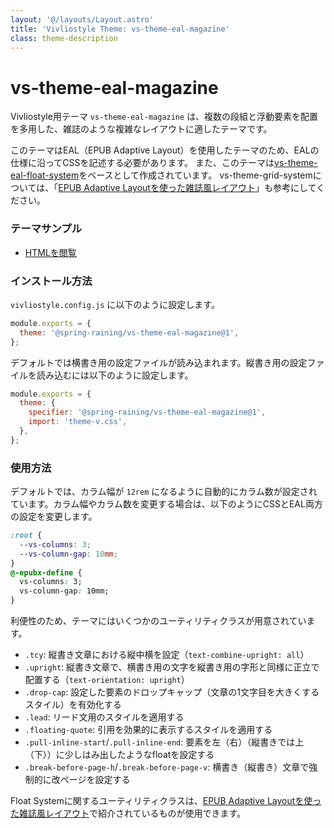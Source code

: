 ```yaml
---
layout: '@/layouts/Layout.astro'
title: 'Vivliostyle Theme: vs-theme-eal-magazine'
class: theme-description
---
```


# vs-theme-eal-magazine

Vivliostyle用テーマ `vs-theme-eal-magazine` は、複数の段組と浮動要素を配置を多用した、雑誌のような複雑なレイアウトに適したテーマです。

このテーマはEAL（EPUB Adaptive Layout）を使用したテーマのため、EALの仕様に沿ってCSSを記述する必要があります。
また、このテーマは[vs-theme-eal-float-system](https://github.com/spring-raining/vivliostyle-themes/tree/main/themes/eal-float-system)をベースとして作成されています。
vs-theme-grid-systemについては、「[EPUB Adaptive Layoutを使った雑誌風レイアウト](./eal-float-system)」も参考にしてください。

<div class="screen-only">

### テーマサンプル

* [HTMLを閲覧](/themes/source/magazine/example/index.html)

</div>

### インストール方法

`vivliostyle.config.js` に以下のように設定します。

```js
module.exports = {
  theme: '@spring-raining/vs-theme-eal-magazine@1',
};
```

デフォルトでは横書き用の設定ファイルが読み込まれます。縦書き用の設定ファイルを読み込むには以下のように設定します。

```js
module.exports = {
  theme: {
    specifier: '@spring-raining/vs-theme-eal-magazine@1',
    import: 'theme-v.css',
  },
};
```

### 使用方法

デフォルトでは、カラム幅が `12rem` になるように自動的にカラム数が設定されています。カラム幅やカラム数を変更する場合は、以下のようにCSSとEAL両方の設定を変更します。

```css
:root {
  --vs-columns: 3;
  --vs-column-gap: 10mm;
}
@-epubx-define {
  vs-columns: 3;
  vs-column-gap: 10mm;
}
```

利便性のため、テーマにはいくつかのユーティリティクラスが用意されています。

* `.tcy`: 縦書き文章における縦中横を設定（`text-combine-upright: all`）
* `.upright`: 縦書き文章で、横書き用の文字を縦書き用の字形と同様に正立で配置する（`text-orientation: upright`）
* `.drop-cap`: 設定した要素のドロップキャップ（文章の1文字目を大きくするスタイル）を有効化する
* `.lead`: リード文用のスタイルを適用する
* `.floating-quote`: 引用を効果的に表示するスタイルを適用する
* `.pull-inline-start`/`.pull-inline-end`: 要素を左（右）（縦書きでは上（下））に少しはみ出したようなfloatを設定する
* `.break-before-page-h`/`.break-before-page-v`: 横書き（縦書き）文章で強制的に改ページを設定する

Float Systemに関するユーティリティクラスは、[EPUB Adaptive Layoutを使った雑誌風レイアウト](./eal-float-system)で紹介されているものが使用できます。
